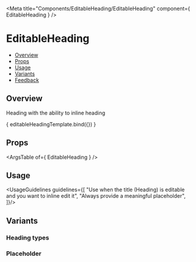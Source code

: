 
<Meta
  title="Components/EditableHeading/EditableHeading"
  component={ EditableHeading }
/>

<!--- Component template -->


<!--- Component documentation -->

# EditableHeading
- [Overview](#overview)
- [Props](#props)
- [Usage](#usage)
- [Variants](#variants)
- [Feedback](#feedback)

## Overview
Heading with the ability to inline heading

<Canvas>
  <Story
    name="Overview"
    args={ {value:"This heading is editable", type: EditableHeading.types.h1} }
    >
    { editableHeadingTemplate.bind({}) }
  </Story>
</Canvas>

## Props
<ArgsTable of={ EditableHeading } />

## Usage
<UsageGuidelines guidelines={[
  "Use when the title (Heading) is editable and you want to inline edit it",
  "Always provide a meaningful placeholder",
]}/>

## Variants
### Heading types

<Canvas>
  <Story name="Types">
    <EditableHeading type={EditableHeading.types.h1} value="H1 Header" />
    <EditableHeading type={EditableHeading.types.h2} value="H2 Header" />
    <EditableHeading type={EditableHeading.types.h3} value="H3 Header" />
    <EditableHeading type={EditableHeading.types.h4} value="H4 Header" />
    <EditableHeading type={EditableHeading.types.h5} value="H5 Header" />
    <EditableHeading type={EditableHeading.types.h6} value="H6 Header" />
  </Story>
</Canvas>

### Placeholder

<Canvas>
  <Story name="Placeholder">
    <EditableHeading type={EditableHeading.types.h1} placeholder="H1 Placeholder" />
  </Story>
</Canvas>
